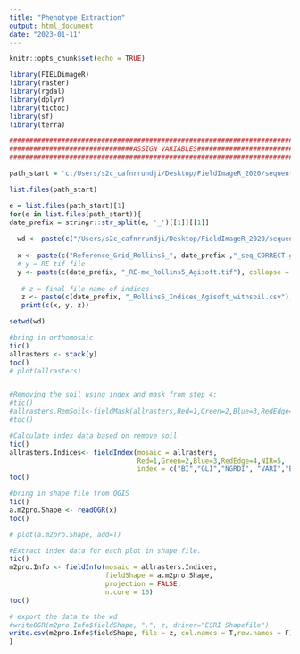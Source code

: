 ```yaml
---
title: "Phenotype_Extraction"
output: html_document
date: "2023-01-11"
---
```


```r
knitr::opts_chunk$set(echo = TRUE)
```

```r
library(FIELDimageR)
library(raster)
library(rgdal)
library(dplyr)
library(tictoc)
library(sf)
library(terra)
```

```r
###############################################################################
###############################ASSIGN VARIABLES################################
###############################################################################

path_start = 'c:/Users/s2c_cafnrrundji/Desktop/FieldImageR_2020/sequential_for_check/Rollins5/'

list.files(path_start)

e = list.files(path_start)[1]
for(e in list.files(path_start)){
date_prefix = stringr::str_split(e, '_')[[1]][[1]]
 
  wd <- paste(c("/Users/s2c_cafnrrundji/Desktop/FieldImageR_2020/sequential_for_check/Rollins5/", date_prefix , "_RE-mx_Rollins5_Agisoft"), collapse = "")
  
  x <- paste(c("Reference_Grid_Rollins5_", date_prefix ,"_seq_CORRECT.gpkg"), collapse = "")
  # y = RE tif file
  y <- paste(c(date_prefix, "_RE-mx_Rollins5_Agisoft.tif"), collapse = "")
 
   # z = final file name of indices
   z <- paste(c(date_prefix, "_Rollins5_Indices_Agisoft_withsoil.csv"), collapse = "")
   print(c(x, y, z))

setwd(wd)

#bring in orthomosaic
tic()
allrasters <- stack(y)
toc()
# plot(allrasters)


#Removing the soil using index and mask from step 4:
#tic()
#allrasters.RemSoil<-fieldMask(allrasters,Red=1,Green=2,Blue=3,RedEdge=4,NIR=5,index="HUE",cropValue=0,cropAbove=T,plot=T)
#toc()

#Calculate index data based on remove soil
tic()
allrasters.Indices<- fieldIndex(mosaic = allrasters,
                                Red=1,Green=2,Blue=3,RedEdge=4,NIR=5,
                                index = c("BI","GLI","NGRDI", "VARI","BGI","NDVI")) 
toc()

#bring in shape file from QGIS
tic()
a.m2pro.Shape <- readOGR(x)
toc()

# plot(a.m2pro.Shape, add=T) 

#Extract index data for each plot in shape file.
tic()
m2pro.Info <- fieldInfo(mosaic = allrasters.Indices,
                        fieldShape = a.m2pro.Shape,
                        projection = FALSE, 
                        n.core = 10)
toc()

# export the data to the wd
#writeOGR(m2pro.Info$fieldShape, ".", z, driver="ESRI Shapefile")
write.csv(m2pro.Info$fieldShape, file = z, col.names = T,row.names = F)
}
```
